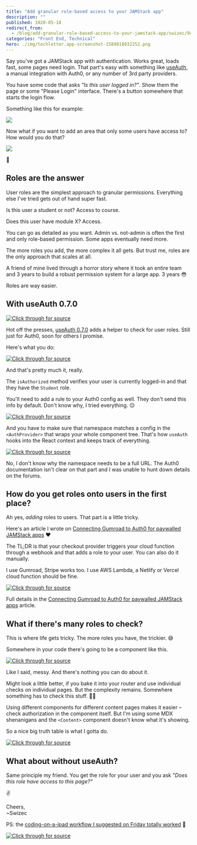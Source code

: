 ```yaml
---
title: "Add granular role-based access to your JAMStack app"
description: ""
published: 2020-05-18
redirect_from:
  - /blog/add-granular-role-based-access-to-your-jamstack-app/swizec/9418
categories: "Front End, Technical"
hero: ./img/techletter.app-screenshot-1589818032252.png
---
```


Say you've got a JAMStack app with authentication. Works great, loads fast, some pages need login. That part's easy with something like [useAuth](https://github.com/Swizec/useAuth), a manual integration with Auth0, or any number of 3rd party providers.

You have some code that asks _"Is this user logged in?"_. Show them the page or some "Please Login" interface. There's a button somewhere that starts the login flow.

Something like this for example:

![](./img/HREDYcq.gif)

Now what if you want to add an area that only some users have access to? How would you do that?

![](./img/5eSMcCw.gif)

🤔

## Roles are the answer

User roles are the simplest approach to granular permissions. Everything else I've tried gets out of hand super fast.

Is this user a student or not? Access to course.

Does this user have module X? Access.

You can go as detailed as you want. Admin vs. not-admin is often the first and only role-based permission. Some apps eventually need more.

The more roles you add, the more complex it all gets. But trust me, roles are the only approach that scales at all.

A friend of mine lived through a horror story where it took an entire team and 3 years to build a robust permission system for a large app. 3 years 😳

Roles are way easier.

## With useAuth 0.7.0

[![Click through for source](./img/techletter.app-screenshot-1589818032252.png)](https://www.youtube.com/watch?v=X9PHqmnzr4k)

Hot off the presses, [useAuth 0.7.0](https://github.com/Swizec/useAuth) adds a helper to check for user roles. Still just for Auth0, soon for others I promise.

Here's what you do:

[![Click through for source](./img/techletter.app-screenshot-1589818031718.png)](<https://carbon.now.sh/?bg=rgba(255,255,255,1)&t=seti&l=javascript&ds=true&wc=true&wa=true&pv=48px&ph=32px&ln=false&code=const%20ForStudentsOnly%20%3D%20()%20%3D%3E%20%7B%0A%09const%20%7B%20isAuthorized%20%7D%20%3D%20useAuth()%0A%09%0A%09if%20(isAuthorized(%22Student%22))%20%7B%0A%09%09return%20%3CReallyCoolContent%20%2F%3E%0A%09%7D%20else%20%7B%0A%09%09return%20%3CNoAccess%20%2F%3E%0A%09%7D%0A%7D>)

And that's pretty much it, really.

The `isAuthorized` method verifies your user is currently logged-in and that they have the `Student` role.

You'll need to add a rule to your Auth0 config as well. They don't send this info by default. Don't know why, I tried everything. 😔

[![Click through for source](./img/techletter.app-screenshot-1589818029535.png)](<https://carbon.now.sh/?bg=rgba(255,255,255,1)&t=seti&l=javascript&ds=true&wc=true&wa=true&pv=48px&ph=32px&ln=false&code=%2F%2F%20this%20goes%20in%20Auth0%2Frules%20config%20as%20a%20new%20rule%0Afunction%20(user%2C%20context%2C%20callback)%20%7B%0A%20%20const%20namespace%20%3D%20'https%3A%2F%2FYOUR_DOMAIN'%3B%0A%20%20const%20assignedRoles%20%3D%20(context.authorization%20%7C%7C%20%7B%7D).roles%3B%0A%20%20%0A%20%20user.user_metadata%20%3D%20user.user_metadata%20%7C%7C%20%7B%7D%3B%0A%0A%20%20user.user_metadata.roles%20%3D%20assignedRoles%3B%0A%0A%20%20context.idToken%5Bnamespace%20%2B%20'%2Fuser_metadata'%5D%20%3D%20user.user_metadata%3B%0A%0A%20%20callback(null%2C%20user%2C%20context)%3B%0A%7D>)

And you have to make sure that namespace matches a config in the `<AuthProvider>` that wraps your whole component tree. That's how `useAuth` hooks into the React context and keeps track of everything.

[![Click through for source](./img/techletter.app-screenshot-1589818029965.png)](<https://carbon.now.sh/?bg=rgba(255,255,255,1)&t=seti&l=javascript&ds=true&wc=true&wa=true&pv=48px&ph=32px&ln=false&code=export%20const%20wrapPageElement%20%3D%20(%7B%20element%2C%20props%20%7D)%20%3D%3E%20(%0A%20%20%3CAuthProvider%0A%20%20%20%20%2F%2F%20...%0A%20%20%20%20customPropertyNamespace%3D%22https%3A%2F%2FYOUR_DOMAIN%22%0A%20%20%3E%0A%20%20%20%20%3CLayout%20%7B...props%7D%3E%7Belement%7D%3C%2FLayout%3E%0A%20%20%3C%2FAuthProvider%3E%0A)>)

No, I don't know why the namespace needs to be a full URL. The Auth0 documentation isn't clear on that part and I was unable to hunt down details on the forums.

## How do you get roles onto users in the first place?

Ah yes, _adding_ roles to users. That part is a little tricky.

Here's an article I wrote on [Connecting Gumroad to Auth0 for paywalled JAMStack apps](https://swizec.com/blog/connecting-gumroad-to-auth0-for-paywalled-jamstack-apps/swizec/9336) ❤️

The TL;DR is that your checkout provider triggers your cloud function through a webhook and that adds a role to your user. You can also do it manually.

I use Gumroad, Stripe works too. I use AWS Lambda, a Netlify or Vercel cloud function should be fine.

[![Click through for source](./img/techletter.app-screenshot-1589818029816.png)](<https://carbon.now.sh/?bg=rgba(255,255,255,1)&t=seti&l=javascript&ds=true&wc=true&wa=true&pv=48px&ph=32px&ln=false&code=%2F%2F%20this%20bit%20of%20code%20adds%20a%20role%20to%20user%0A%20%20if%20(FindYourIdea_PRODUCTS.includes(ping.product_permalink))%20%7B%0A%20%20%20%20%2F%2F%20create%20or%20get%20user%0A%20%20%20%20const%20user%20%3D%20await%20upsertUser(ping)%0A%0A%20%20%20%20if%20(user)%20%7B%0A%20%20%20%20%20%20const%20auth0%20%3D%20await%20getAuth0Client()%0A%0A%20%20%20%20%20%20%2F%2F%20add%20the%20right%20role%0A%20%20%20%20%20%20await%20auth0.assignRolestoUser(%0A%20%20%20%20%20%20%20%20%7B%20id%3A%20user.user_id!%20%7D%2C%0A%20%20%20%20%20%20%20%20%7B%0A%20%20%20%20%20%20%20%20%20%20%2F%2F%20hardcoded%20FindYourIdea%20role%20id%20from%20Auth0%20URL%0A%20%20%20%20%20%20%20%20%20%20roles%3A%20%5BROLE_ID%5D%2C%0A%20%20%20%20%20%20%20%20%7D%0A%20%20%20%20%20%20)%0A%20%20%20%20%7D%0A%20%20%7D>)

Full details in the [Connecting Gumroad to Auth0 for paywalled JAMStack apps](https://swizec.com/blog/connecting-gumroad-to-auth0-for-paywalled-jamstack-apps/swizec/9336) article.

## What if there's many roles to check?

This is where life gets tricky. The more roles you have, the trickier. 😅

Somewhere in your code there's going to be a component like this.

[![Click through for source](./img/techletter.app-screenshot-1589818029955.png)](<https://carbon.now.sh/?bg=rgba(255,255,255,1)&t=seti&l=javascript&ds=true&wc=true&wa=true&pv=48px&ph=32px&ln=false&code=const%20LockedContent%20%3D%20(props)%20%3D%3E%20%7B%0A%20%20const%20allowUnauth%20%3D%20UNAUTH_PAGES.includes(currentLocation(props))%0A%20%20const%20%7B%20isAuthorized%2C%20isAuthenticated%20%7D%20%3D%20useAuth()%0A%0A%20%20if%20(!allowUnauth%20%26%26%20!isAuthenticated())%20%7B%0A%20%20%20%20%2F%2F%20not%20even%20logged%20in%2C%20ask%20for%20login%0A%20%20%20%20return%20%3CPleaseLogin%20%2F%3E%0A%20%20%7D%20else%20%7B%0A%20%20%20%20if%20(isFindYourIdeaPage(props))%20%7B%0A%20%20%20%20%20%20if%20(isAuthorized(%22FindYourIdea%22))%20%7B%0A%20%20%20%20%20%20%20%20%2F%2F%20FindYourIdea%20page%2C%20access%20-%3E%20show%0A%20%20%20%20%20%20%20%20return%20%3CContent%20%7B...props%7D%20%2F%3E%0A%20%20%20%20%20%20%7D%20else%20%7B%0A%20%20%20%20%20%20%20%20%2F%2F%20FindYourIdea%20page%2C%20no%20access%20-%3E%20buy%0A%20%20%20%20%20%20%20%20return%20%3CPleasePurchase%20findYourIdea%20%2F%3E%0A%20%20%20%20%20%20%7D%0A%20%20%20%20%7D%20else%20if%20(isAuthorized(%22Student%22))%20%7B%0A%20%20%20%20%20%20%2F%2F%20ServerlessReactDev%20page%2C%20acces%20-%3E%20show%0A%20%20%20%20%20%20return%20%3CContent%20%7B...props%7D%20%2F%3E%0A%20%20%20%20%7D%20else%20if%20(allowUnauth)%20%7B%0A%20%20%20%20%20%20%2F%2F%20no%20auth%20required%20-%3E%20show%0A%20%20%20%20%20%20return%20%3CContent%20%7B...props%7D%20%2F%3E%0A%20%20%20%20%7D%20else%20%7B%0A%20%20%20%20%20%20%2F%2F%20ServerlessReactDev%20page%2C%20no%20access%20-%3E%20buy%0A%20%20%20%20%20%20return%20%3CPleasePurchase%20%2F%3E%0A%20%20%20%20%7D%0A%20%20%7D%0A%7D>)

Like I said, messy. And there's nothing you can do about it.

Might look a little better, if you bake it into your router and use individual checks on individual pages. But the complexity remains. Somewhere something has to check this stuff. 🤷‍♀️

Using different components for different content pages makes it easier – check authorization in the component itself. But I'm using some MDX shenanigans and the `<Content>` component doesn't know what it's showing.

So a nice big truth table is what I gotta do.

[![Click through for source](./img/techletter.app-screenshot-1589818030521.png)](https://twitter.com/Swizec/status/1250144894808547328)

## What about without useAuth?

Same principle my friend. You get the role for your user and you ask _"Does this role have access to this page?"_

✌️

Cheers,  
~Swizec

PS: the [coding-on-a-ipad workflow I suggested on Friday totally worked](https://swizec.com/blog/looking-for-the-perfect-light-work-device/swizec/9413) 🤘

[![Click through for source](./img/techletter.app-screenshot-1589818031419.png)](https://youtu.be/OqZeMqRqr9A)
